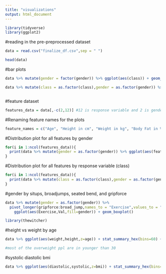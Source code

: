 ---
title: "visualizations"
output: html_document
---

```{r}
library(tidyverse)
library(ggplot2)
```


#reading in the pre-preprocessed dataset
```{r}
data = read.csv("finalize_df.csv",sep = " ")

head(data)
```


#bar plots
```{r}
data %>% mutate(gender = factor(gender)) %>% ggplot(aes(class)) + geom_bar(aes(fill=gender)) +ggtitle("Response Variable by Gender")
```


```{r}
data %>% mutate(class = as.factor(class),gender = as.factor(gender)) %>% ggplot(aes(x=class,y=sit_ups)) + geom_bar(stat="identity",aes(fill=gender)) +ggtitle("Total Sit Ups by Gender and Class")
```


```{r}

```





#feature dataset
```{r}
features_data = data[,-c(2,12)] #12 is response variable and 2 is gender
```

#Renaming feature names for the plots
```{r}
feature_names = c("Age", "Height in cm", "Weight in kg", "Body Fat in %","Distolic Blood Pressure","Systolic Blood Pressure","Grip Force in kg","Seated Forward Bend in cm","Sit Ups in a row","Broad Jump in cm","BMI")
```

#Distribution plot for all features by gender
```{r}
for(i in 1:ncol(features_data)){
  print(data %>% mutate(gender = as.factor(gender)) %>% ggplot(aes(features_data[,i],fill=gender)) + geom_density(alpha=.5) + xlab(feature_names[i]) + ggtitle(paste0("Density Plot of ",feature_names[i]," by Gender")))
}

```


#Distribution plot for all features by response variable (class)
```{r}
for(i in 1:ncol(features_data)){
  print(data %>% mutate(class = as.factor(class),gender = as.factor(gender)) %>% ggplot(aes(class,features_data[,i],fill = gender)) + geom_boxplot() + ylab(feature_names[i]) + ggtitle(paste0("Boxplot of ",feature_names[i]," by Class")))
}
```


#gender by situps, broadjumps, seated bend, and gripforce 
```{r}
data %>% mutate(gender = as.factor(gender)) %>% 
  pivot_longer(gripforce:broad_jump,names_to = "Exercise",values_to = "Val") %>%
    ggplot(aes(Exercise,Val,fill=gender)) + geom_boxplot() 
```

```{r}
library(thewitcher)
```


#height vs weight by age
```{r}
data %>% ggplot(aes(weight,height,z=age)) + stat_summary_hex(bins=60) + scale_fill_witcher(option="skellige") +labs(fill="age") +ggtitle("Weight vs Height by Age")

#most of the overweight ppl are in younger than 30
```


#systolic diastolic bmi
```{r}
data %>% ggplot(aes(diastolic,systolic,z=bmi)) + stat_summary_hex(bins=60) + scale_fill_witcher(option="skellige") +labs(fill="bmi")
```






